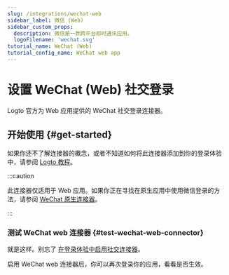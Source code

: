 ```yaml
---
slug: /integrations/wechat-web
sidebar_label: 微信 (Web)
sidebar_custom_props:
  description: 微信是一款跨平台即时通讯应用。
  logoFilename: 'wechat.svg'
tutorial_name: WeChat (Web)
tutorial_config_name: WeChat web app
---
```




# 设置 WeChat (Web) 社交登录

Logto 官方为 Web 应用提供的 WeChat 社交登录连接器。

<GuideTip />

## 开始使用 \{#get-started}

如果你还不了解连接器的概念，或者不知道如何将此连接器添加到你的登录体验中，请参阅 [Logto 教程](/connectors/social-connectors)。

:::caution

此连接器仅适用于 Web 应用。如果你正在寻找在原生应用中使用微信登录的方法，请参阅 [WeChat 原生连接器](/integrations/wechat-native)。

:::

<Integration />

### 测试 WeChat web 连接器 \{#test-wechat-web-connector}

就是这样。别忘了 [在登录体验中启用社交连接器](/connectors/social-connectors/#enable-social-sign-in)。

启用 WeChat web 连接器后，你可以再次登录你的应用，看看是否生效。
